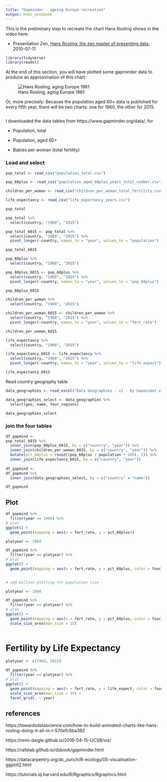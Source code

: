 ```yaml
---
title: "Gapminder - ageing Europe recreation"
output: html_notebook
---
```


This is the preliminary step to recreate the chart Hans Rosling shows in the video here:

* Presentation Zen, [Hans Rosling: the zen master of presenting data](https://www.presentationzen.com/presentationzen/2010/07/hans-rosling-tips-on-presenting-data.html), 2010-07-11

```r
library(tidyverse)
library(readxl)
```

At the end of this section, you will have plotted some gapminder data to produce an approximation of this chart:

![Hans Rosling, aging Europe 1961](../img/Hans_Rosling_aging_europe.JPG)

Or, more precisely:
Because the population aged 60+ data is published for every fifth year, there will be two charts: one for 1960, the other for 2015.

```r

```

I downloaded the data tables from https://www.gapminder.org/data/, for 

* Population, total

* Population, aged 60+

* Babies per woman (total fertility)


### Load and select

```r

pop_total <- read_csv("population_total.csv")

pop_60plus <- read_csv("population_aged_60plus_years_total_number.csv")

children_per_woman <- read_csv("children_per_woman_total_fertility.csv")

life_expectancy <- read_csv("life_expectancy_years.csv")

```


```r

pop_total

```


```r

pop_total %>%
  select(country, "1960", "2015")

pop_total_6015 <- pop_total %>%
  select(country, "1960", "2015") %>%
  pivot_longer(-country, names_to = "year", values_to = "population")

pop_total_6015

```



```r

pop_60plus %>%
  select(country, "1960", "2015")

pop_60plus_6015 <- pop_60plus %>%
  select(country, "1960", "2015") %>%
  pivot_longer(-country, names_to = "year", values_to = "pop_60plus")

pop_60plus_6015


```

```r

children_per_woman %>%
  select(country, "1960", "2015")

children_per_woman_6015 <- children_per_woman %>%
  select(country, "1960", "2015") %>%
  pivot_longer(-country, names_to = "year", values_to = "fert_rate")

children_per_woman_6015

```



```r

life_expectancy %>%
  select(country, "1960", "2015")

life_expectancy_6015 <- life_expectancy %>%
  select(country, "1960", "2015") %>%
  pivot_longer(-country, names_to = "year", values_to = "life_expect")

life_expectancy_6015

```

Read country geography table

```r

data_geographies <- read_excel("Data Geographies - v1 - by Gapminder.xlsx", sheet = "list-of-countries-etc")

data_geographies_select <- data_geographies %>%
  select(geo, name, four_regions)

data_geographies_select

```


### join the four tables

```r

df_gapmind <-
pop_total_6015 %>%
  inner_join(pop_60plus_6015, by = c("country", "year")) %>% 
  inner_join(children_per_woman_6015, by = c("country", "year")) %>% 
  mutate(pct_60plus = round((pop_60plus / population * 100), 2)) %>%
  inner_join(life_expectancy_6015, by = c("country", "year"))
  
df_gapmind <-
df_gapmind %>% 
  inner_join(data_geographies_select, by = c("country" = "name"))

df_gapmind
```


## Plot

```r

df_gapmind %>%
  filter(year == 1960) %>%
# plot
ggplot() +
  geom_point(mapping = aes(x = fert_rate, y = pct_60plus))


```


```r

plotyear <- 1960

df_gapmind %>%
  filter(year == plotyear) %>%
# plot
ggplot() +
  geom_point(mapping = aes(x = fert_rate, y = pct_60plus, color = four_regions))
  
```



```r

# add balloon plotting for population size

plotyear <- 1960

df_gapmind %>%
  filter(year == plotyear) %>%
# plot
ggplot() +
  geom_point(mapping = aes(x = fert_rate, y = pct_60plus, color = four_regions, size = population)) +
  scale_size_area(max_size = 15)
  
```



# Fertility by Life Expectancy

```r

plotyear <- c(1960, 2015)

df_gapmind %>%
  filter(year == plotyear) %>%
# plot
ggplot() +
  geom_point(mapping = aes(x = fert_rate, y = life_expect, color = four_regions, size = population)) +
  scale_size_area(max_size = 15) +
  facet_grid(. ~ year)


```



## references

https://towardsdatascience.com/how-to-build-animated-charts-like-hans-rosling-doing-it-all-in-r-570efc6ba382

https://remi-daigle.github.io/2016-04-15-UCSB/viz/

https://rafalab.github.io/dsbook/gapminder.html


https://datacarpentry.org/dc_zurich/R-ecology/05-visualisation-ggplot2.html

https://tutorials.iq.harvard.edu/R/Rgraphics/Rgraphics.html



